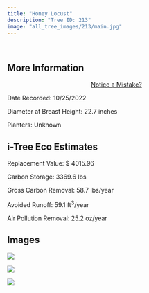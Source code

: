 ```yaml
---
title: "Honey Locust"
description: "Tree ID: 213"
image: "all_tree_images/213/main.jpg"
---
```


<br>

## **More Information**
::: column-margin
<center><a class="button" href="https://forms.gle/W6f5nwYxrM33hF4f7">Notice a Mistake?</a></center>
:::


Date Recorded:  10/25/2022

Diameter at Breast Height:  22.7  inches

Planters:  Unknown

## **i-Tree Eco Estimates**


 Replacement Value: $ 4015.96

 Carbon Storage:  3369.6  lbs

 Gross Carbon Removal:  58.7  lbs/year

 Avoided Runoff:  59.1  ft<sup>3</sup>/year

 Air Pollution Removal:  25.2  oz/year

## **Images**


 ![](all_tree_images/213/IMG_7142.jpg)

 ![](all_tree_images/213/IMG_7143.jpg)

 ![](all_tree_images/213/main.jpg)
